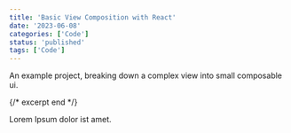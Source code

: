 ```yaml
---
title: 'Basic View Composition with React'
date: '2023-06-08'
categories: ['Code']
status: 'published'
tags: ['Code']
---
```


An example project, breaking down a complex view into small composable ui.

{/* excerpt end */}

Lorem Ipsum dolor ist amet.

<CodeExample name="epic-haze-3237d0" module="/src/original/Employees.tsx" />
